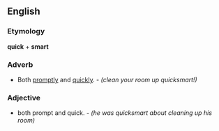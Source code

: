 ==English==

===Etymology===
'''quick''' + '''smart'''

===Adverb===
*Both [[promptly]] and [[quickly]]. - ''(clean your room up quicksmart!)''

===Adjective===
*both prompt and quick.  - ''(he was quicksmart about cleaning up his room)''